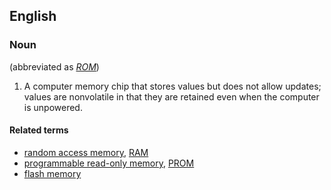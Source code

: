 ==English==

===Noun===
{{wikipedia}}
{{en-noun|-}}  (abbreviated as ''[[ROM]]'')

# {{electronics}} A computer memory chip that stores values but  does not allow updates; values are nonvolatile in that they are retained even when the computer is unpowered.  

====Related terms====
* [[random access memory]], [[RAM]]
* [[programmable read-only memory]], [[PROM]]
* [[flash memory]]